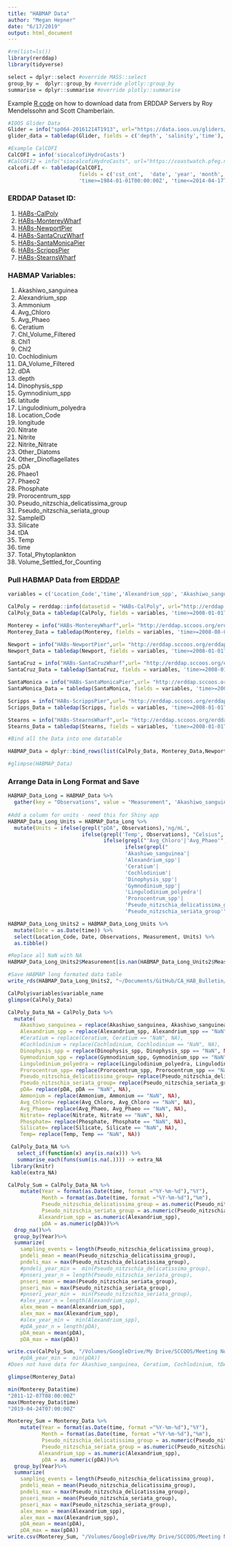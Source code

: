 ```yaml
---
title: "HABMAP Data"
author: "Megan Hepner"
date: "6/17/2019"
output: html_document
---
```


```r

#rm(list=ls()) 
library(rerddap)
library(tidyverse)

select = dplyr::select #override MASS::select 
group_by =  dplyr::group_by #override plotly::group_by
summarise = dplyr::summarise #override plotly::summarise

```

Example [R code](https://rmendels.github.io/Using_rerddap.nb.html) on how to download data from ERDDAP Servers by Roy Mendelssohn and Scott Chamberlain. 

```r

#IOOS Glider Data
Glider = info("sp064-20161214T1913", url="https://data.ioos.us/gliders/erddap/")
glider_data = tabledap(Glider, fields = c('depth', 'salinity','time'),'time>=2016-12-14', 'time<=2016-12-23', url='https://data.ioos.us/gliders/erddap/')

#Example CalCOFI 
CalCOFI = info('siocalcofiHydroCasts')
#CalCOFI2 = info("siocalcofiHydroCasts", url="https://coastwatch.pfeg.noaa.gov/erddap/") works with both methods 
calcofi.df <- tabledap(CalCOFI, 
                       fields = c('cst_cnt',  'date', 'year', 'month', 'julian_date', 'julian_day', 'rpt_line', 'rpt_sta', 'cruz_num', 'intchl', 'intc14', 'time'),
                       'time>=1984-01-01T00:00:00Z', 'time<=2014-04-17T05:35:00Z')

```

### ERDDAP Dataset ID:
1. [HABs-CalPoly](http://erddap.sccoos.org/erddap/tabledap/HABs-CalPoly.html)
2. [HABs-MontereyWharf](http://erddap.sccoos.org/erddap/tabledap/HABs-MontereyWharf.html)
3. [HABs-NewportPier](http://erddap.sccoos.org/erddap/tabledap/HABs-NewportPier.html) 
4. [HABs-SantaCruzWharf](http://erddap.sccoos.org/erddap/tabledap/HABs-SantaCruzWharf.html) 
5. [HABs-SantaMonicaPier](http://erddap.sccoos.org/erddap/tabledap/HABs-SantaMonicaPier.html)
6. [HABs-ScrippsPier](http://erddap.sccoos.org/erddap/tabledap/HABs-ScrippsPier.html) 
7. [HABs-StearnsWharf](http://erddap.sccoos.org/erddap/tabledap/HABs-StearnsWharf.html)

### HABMAP Variables: 
1. Akashiwo_sanguinea                        
2. Alexandrium_spp                             
3. Ammonium     
4. Avg_Chloro     
5. Avg_Phaeo     
6. Ceratium                      
7. Chl_Volume_Filtered     
8. Chl1   
9. Chl2   
10. Cochlodinium                          
11. DA_Volume_Filtered    
12. dDA                          
13. depth    
14. Dinophysis_spp    
15. Gymnodinium_spp       
16. latitude     
17. Lingulodinium_polyedra                     
18. Location_Code                           
19. longitude    
20. Nitrate   
21. Nitrite     
22. Nitrite_Nitrate   
23. Other_Diatoms                         
24. Other_Dinoflagellates                           
25. pDA                            
26. Phaeo1     
27. Phaeo2    
28. Phosphate    
29. Prorocentrum_spp                              
30. Pseudo_nitzschia_delicatissima_group                              
31. Pseudo_nitzschia_seriata_group                              
32. SampleID                               
33. Silicate     
34. tDA                           
35. Temp                          
36. time    
37. Total_Phytoplankton                           
38. Volume_Settled_for_Counting     

### Pull HABMAP Data from [ERDDAP](http://erddap.sccoos.org/erddap/) 

```r

variables = c('Location_Code','time','Alexandrium_spp', 'Akashiwo_sanguinea',"Cochlodinium", "Ceratium", 'Dinophysis_spp', 'Gymnodinium_spp', 'Lingulodinium_polyedra', 'Prorocentrum_spp','Pseudo_nitzschia_delicatissima_group','Pseudo_nitzschia_seriata_group','pDA',  'Ammonium','Avg_Chloro','Avg_Phaeo','Nitrate','Phosphate', 'Silicate', 'Temp')

CalPoly = rerddap::info(datasetid = "HABs-CalPoly", url="http://erddap.sccoos.org/erddap/")
CalPoly_Data = tabledap(CalPoly, fields = variables, 'time>=2008-01-01T00:00:00Z', 'time<=2050-04-17T05:35:00Z', url = "http://erddap.sccoos.org/erddap/")

Monterey = info("HABs-MontereyWharf",url= "http://erddap.sccoos.org/erddap/") 
Monterey_Data = tabledap(Monterey, fields = variables, 'time>=2008-08-01T00:00:00Z', 'time<=2050-04-17T05:35:00Z', url = "http://erddap.sccoos.org/erddap/")

Newport = info("HABs-NewportPier",url= "http://erddap.sccoos.org/erddap/") 
Newport_Data = tabledap(Newport, fields = variables, 'time>=2008-01-01T00:00:00Z', 'time<=2050-04-17T05:35:00Z', url = "http://erddap.sccoos.org/erddap/")

SantaCruz = info("HABs-SantaCruzWharf",url= "http://erddap.sccoos.org/erddap/") 
SantaCruz_Data = tabledap(SantaCruz, fields = variables, 'time>=2008-01-01T00:00:00Z', 'time<=2050-04-17T05:35:00Z', url = "http://erddap.sccoos.org/erddap/")

SantaMonica = info("HABs-SantaMonicaPier",url= "http://erddap.sccoos.org/erddap/")
SantaMonica_Data = tabledap(SantaMonica, fields = variables, 'time>=2008-01-01T00:00:00Z', 'time<=2050-04-17T05:35:00Z', url = "http://erddap.sccoos.org/erddap/")

Scripps = info("HABs-ScrippsPier",url= "http://erddap.sccoos.org/erddap/") 
Scripps_Data = tabledap(Scripps, fields = variables, 'time>=2008-01-01T00:00:00Z', 'time<=2050-04-17T05:35:00Z', url = "http://erddap.sccoos.org/erddap/")

Stearns = info("HABs-StearnsWharf",url= "http://erddap.sccoos.org/erddap/") 
Stearns_Data = tabledap(Stearns, fields = variables, 'time>=2008-01-01T00:00:00Z', 'time<=2050-04-17T05:35:00Z', url = "http://erddap.sccoos.org/erddap/")

#Bind all the Data into one datatable 

HABMAP_Data = dplyr::bind_rows(list(CalPoly_Data, Monterey_Data,Newport_Data,SantaCruz_Data,SantaMonica_Data,Stearns_Data)) #Scripps_Data

#glimpse(HABMAP_Data)

```

### Arrange Data in Long Format and Save 
```r

HABMAP_Data_Long = HABMAP_Data %>%   
  gather(key = "Observations", value = "Measurement", 'Akashiwo_sanguinea', 'Alexandrium_spp','Ceratium', 'Cochlodinium', 'Dinophysis_spp', 'Gymnodinium_spp', 'Lingulodinium_polyedra', 'Prorocentrum_spp','Pseudo_nitzschia_delicatissima_group','Pseudo_nitzschia_seriata_group','pDA', 'Ammonium','Avg_Chloro','Avg_Phaeo','Nitrate','Phosphate', 'Silicate', 'Temp')
         
#Add a column for units - need this for Shiny app 
HABMAP_Data_Long_Units = HABMAP_Data_Long %>% 
  mutate(Units = ifelse(grepl("pDA", Observations),'ng/mL',
                        ifelse(grepl('Temp', Observations), "Celsius",
                               ifelse(grepl("'Avg_Chloro'|'Avg_Phaeo'", Observations), "mg/m3",
                                      ifelse(grepl("
                                      'Akashiwo_sanguinea'|
                                      'Alexandrium_spp'|
                                      'Ceratium'|
                                      'Cochlodinium'|
                                      'Dinophysis_spp'|
                                      'Gymnodinium_spp'|
                                      'Lingulodinium_polyedra'|
                                      'Prorocentrum_spp'|
                                      'Pseudo_nitzschia_delicatissima_group'|
                                      'Pseudo_nitzschia_seriata_group'", Observations), "cells/L", "uM")))))

HABMAP_Data_Long_Units2 = HABMAP_Data_Long_Units %>%
  mutate(Date = as.Date(time)) %>%
  select(Location_Code, Date, Observations, Measurement, Units) %>%
  as.tibble()

#Replace all NaN with NA
HABMAP_Data_Long_Units2$Measurement[is.nan(HABMAP_Data_Long_Units2$Measurement)] = NA

#Save HABMAP long formated data table 
write_rds(HABMAP_Data_Long_Units2, "~/Documents/GitHub/CA_HAB_Bulletin/California_HAB/HABMAP_Data_Long_Units2.rds")


```

```r

CalPoly$variables$variable_name
glimpse(CalPoly_Data)

CalPoly_Data_NA = CalPoly_Data %>%
  mutate(
    Akashiwo_sanguinea = replace(Akashiwo_sanguinea, Akashiwo_sanguinea == "NaN", NA),
    Alexandrium_spp = replace(Alexandrium_spp, Alexandrium_spp == "NaN", NA),
    #Ceratium = replace(Ceratium, Ceratium == "NaN", NA),
    #Cochlodinium = replace(Cochlodinium, Cochlodinium == "NaN", NA),
    Dinophysis_spp = replace(Dinophysis_spp, Dinophysis_spp == "NaN", NA),
    Gymnodinium_spp = replace(Gymnodinium_spp, Gymnodinium_spp == "NaN", NA),
    Lingulodinium_polyedra = replace(Lingulodinium_polyedra, Lingulodinium_polyedra == "NaN", NA),
    Prorocentrum_spp= replace(Prorocentrum_spp, Prorocentrum_spp == "NaN", NA),
    Pseudo_nitzschia_delicatissima_group= replace(Pseudo_nitzschia_delicatissima_group, Pseudo_nitzschia_delicatissima_group == "NaN", NA),
    Pseudo_nitzschia_seriata_group= replace(Pseudo_nitzschia_seriata_group, Pseudo_nitzschia_seriata_group == "NaN", NA),
    pDA= replace(pDA, pDA == "NaN", NA),
    Ammonium = replace(Ammonium, Ammonium == "NaN", NA),
    Avg_Chloro= replace(Avg_Chloro, Avg_Chloro == "NaN", NA),
    Avg_Phaeo= replace(Avg_Phaeo, Avg_Phaeo == "NaN", NA),
    Nitrate= replace(Nitrate, Nitrate == "NaN", NA),
    Phosphate= replace(Phosphate, Phosphate == "NaN", NA),
    Silicate= replace(Silicate, Silicate == "NaN", NA),
    Temp= replace(Temp, Temp == "NaN", NA))

 CalPoly_Data_NA %>% 
   select_if(function(x) any(is.na(x))) %>% 
   summarise_each(funs(sum(is.na(.)))) -> extra_NA
 library(knitr)
 kable(extra_NA)

CalPoly_Sum = CalPoly_Data_NA %>%
    mutate(Year = format(as.Date(time, format ="%Y-%m-%d"),"%Y"),
           Month = format(as.Date(time, format ="%Y-%m-%d"),"%m"),
           Pseudo_nitzschia_delicatissima_group = as.numeric(Pseudo_nitzschia_delicatissima_group),
           Pseudo_nitzschia_seriata_group = as.numeric(Pseudo_nitzschia_seriata_group),
          Alexandrium_spp = as.numeric(Alexandrium_spp),
           pDA = as.numeric(pDA))%>%
  drop_na()%>%
  group_by(Year)%>%
  summarize(
    sampling_events = length(Pseudo_nitzschia_delicatissima_group),
    pndeli_mean = mean(Pseudo_nitzschia_delicatissima_group),
    pndeli_max = max(Pseudo_nitzschia_delicatissima_group),
    #pndeli_year_min =  min(Pseudo_nitzschia_delicatissima_group),
    #pnseri_year_n = length(Pseudo_nitzschia_seriata_group),
    pnseri_mean = mean(Pseudo_nitzschia_seriata_group),
    pnseri_max = max(Pseudo_nitzschia_seriata_group),
    #pnseri_year_min =  min(Pseudo_nitzschia_seriata_group),
    #alex_year_n = length(Alexandrium_spp),
    alex_mean = mean(Alexandrium_spp),
    alex_max = max(Alexandrium_spp),
    #alex_year_min =  min(Alexandrium_spp),
    #pDA_year_n = length(pDA),
    pDA_mean = mean(pDA),
    pDA_max = max(pDA))

write.csv(CalPoly_Sum, "/Volumes/GoogleDrive/My Drive/SCCOOS/Meeting Notes and Agendas/2019_09_12_HABMAP Meeting/CalPoly_Sum.csv")
    #pDA_year_min =  min(pDA))
#Does not have data for Akashiwo_sanguinea, Ceratium, Cochlodinium, tDA

glimpse(Monterey_Data)

min(Monterey_Data$time)
"2011-12-07T08:00:00Z"
max(Monterey_Data$time)
"2019-04-24T07:00:00Z"

Monterey_Sum = Monterey_Data %>%
    mutate(Year = format(as.Date(time, format ="%Y-%m-%d"),"%Y"),
           Month = format(as.Date(time, format ="%Y-%m-%d"),"%m"),
           Pseudo_nitzschia_delicatissima_group = as.numeric(Pseudo_nitzschia_delicatissima_group),
           Pseudo_nitzschia_seriata_group = as.numeric(Pseudo_nitzschia_seriata_group),
          Alexandrium_spp = as.numeric(Alexandrium_spp),
           pDA = as.numeric(pDA))%>%
  group_by(Year)%>%
  summarize(
    sampling_events = length(Pseudo_nitzschia_delicatissima_group),
    pndeli_mean = mean(Pseudo_nitzschia_delicatissima_group),
    pndeli_max = max(Pseudo_nitzschia_delicatissima_group),
    pnseri_mean = mean(Pseudo_nitzschia_seriata_group),
    pnseri_max = max(Pseudo_nitzschia_seriata_group),
    alex_mean = mean(Alexandrium_spp),
    alex_max = max(Alexandrium_spp),
    pDA_mean = mean(pDA),
    pDA_max = max(pDA))
write.csv(Monterey_Sum, "/Volumes/GoogleDrive/My Drive/SCCOOS/Meeting Notes and Agendas/2019_09_12_HABMAP Meeting/Monterey_Sum.csv")

```